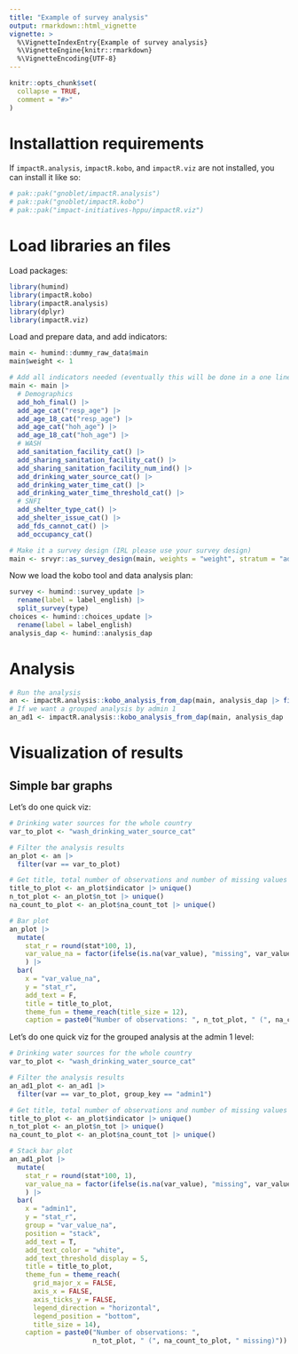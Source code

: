 ```yaml
---
title: "Example of survey analysis"
output: rmarkdown::html_vignette
vignette: >
  %\VignetteIndexEntry{Example of survey analysis}
  %\VignetteEngine{knitr::rmarkdown}
  %\VignetteEncoding{UTF-8}
---
```


```r
knitr::opts_chunk$set(
  collapse = TRUE,
  comment = "#>"
)
```

# Installattion requirements

If `impactR.analysis`, `impactR.kobo`, and `impactR.viz` are not installed, you can install it like so:

```r
# pak::pak("gnoblet/impactR.analysis")
# pak::pak("gnoblet/impactR.kobo")
# pak::pak("impact-initiatives-hppu/impactR.viz")
```

# Load libraries an files

Load packages:
```r
library(humind)
library(impactR.kobo)
library(impactR.analysis)
library(dplyr)
library(impactR.viz)
```

Load and prepare data, and add indicators:
```r
main <- humind::dummy_raw_data$main
main$weight <- 1

# Add all indicators needed (eventually this will be done in a one line pipe)
main <- main |> 
  # Demographics
  add_hoh_final() |> 
  add_age_cat("resp_age") |> 
  add_age_18_cat("resp_age") |> 
  add_age_cat("hoh_age") |> 
  add_age_18_cat("hoh_age") |>
  # WASH
  add_sanitation_facility_cat() |> 
  add_sharing_sanitation_facility_cat() |> 
  add_sharing_sanitation_facility_num_ind() |> 
  add_drinking_water_source_cat() |> 
  add_drinking_water_time_cat() |>
  add_drinking_water_time_threshold_cat() |>
  # SNFI
  add_shelter_type_cat() |>
  add_shelter_issue_cat() |> 
  add_fds_cannot_cat() |> 
  add_occupancy_cat()

# Make it a survey design (IRL please use your survey design)
main <- srvyr::as_survey_design(main, weights = "weight", stratum = "admin1")
```

Now we load the kobo tool and data analysis plan:
```r
survey <- humind::survey_update |> 
  rename(label = label_english) |> 
  split_survey(type)
choices <- humind::choices_update |> 
  rename(label = label_english)
analysis_dap <- humind::analysis_dap
```


# Analysis

```r
# Run the analysis
an <- impactR.analysis::kobo_analysis_from_dap(main, analysis_dap |> filter(dataset == "main"), survey, choices)
# If we want a grouped analysis by admin 1
an_ad1 <- impactR.analysis::kobo_analysis_from_dap(main, analysis_dap |> filter(dataset == "main"), survey, choices, group = "admin1")
```

# Visualization of results

## Simple bar graphs

Let's do one quick viz:
```r
# Drinking water sources for the whole country
var_to_plot <- "wash_drinking_water_source_cat"

# Filter the analysis results
an_plot <- an |> 
  filter(var == var_to_plot)

# Get title, total number of observations and number of missing values
title_to_plot <- an_plot$indicator |> unique()
n_tot_plot <- an_plot$n_tot |> unique()
na_count_to_plot <- an_plot$na_count_tot |> unique()

# Bar plot
an_plot |> 
  mutate(
    stat_r = round(stat*100, 1),
    var_value_na = factor(ifelse(is.na(var_value), "missing", var_value), levels = c("missing", "undefined", "improved", "unimproved", "surface_water"))
    ) |> 
  bar(
    x = "var_value_na",
    y = "stat_r",
    add_text = F, 
    title = title_to_plot, 
    theme_fun = theme_reach(title_size = 12),
    caption = paste0("Number of observations: ", n_tot_plot, " (", na_count_to_plot, " missing)"))

```

Let's do one quick viz for the grouped analysis at the admin 1 level:
```r
# Drinking water sources for the whole country
var_to_plot <- "wash_drinking_water_source_cat"

# Filter the analysis results
an_ad1_plot <- an_ad1 |> 
  filter(var == var_to_plot, group_key == "admin1")

# Get title, total number of observations and number of missing values
title_to_plot <- an_plot$indicator |> unique()
n_tot_plot <- an_plot$n_tot |> unique()
na_count_to_plot <- an_plot$na_count_tot |> unique()

# Stack bar plot
an_ad1_plot |> 
  mutate(
    stat_r = round(stat*100, 1),
    var_value_na = factor(ifelse(is.na(var_value), "missing", var_value), levels = c("missing", "undefined", "improved", "unimproved", "surface_water"))
    ) |> 
  bar(
    x = "admin1", 
    y = "stat_r", 
    group = "var_value_na", 
    position = "stack", 
    add_text = T, 
    add_text_color = "white",
    add_text_threshold_display = 5,
    title = title_to_plot, 
    theme_fun = theme_reach(
      grid_major_x = FALSE,
      axis_x = FALSE, 
      axis_ticks_y = FALSE,
      legend_direction = "horizontal", 
      legend_position = "bottom", 
      title_size = 14),
    caption = paste0("Number of observations: ",
                     n_tot_plot, " (", na_count_to_plot, " missing)"))
```
